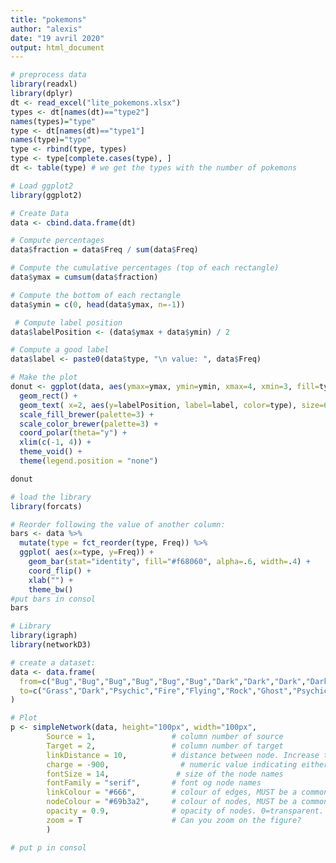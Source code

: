 ```yaml
---
title: "pokemons"
author: "alexis"
date: "19 avril 2020"
output: html_document
---
```


```r
# preprocess data
library(readxl)
library(dplyr)
dt <- read_excel("lite_pokemons.xlsx")
types <- dt[names(dt)=="type2"]
names(types)="type"
type <- dt[names(dt)=="type1"]
names(type)="type"
type <- rbind(type, types)
type <- type[complete.cases(type), ]
dt <- table(type) # we get the types with the number of pokemons
```

```r
# Load ggplot2
library(ggplot2)

# Create Data
data <- cbind.data.frame(dt)

# Compute percentages
data$fraction = data$Freq / sum(data$Freq)

# Compute the cumulative percentages (top of each rectangle)
data$ymax = cumsum(data$fraction)

# Compute the bottom of each rectangle
data$ymin = c(0, head(data$ymax, n=-1))

 # Compute label position
data$labelPosition <- (data$ymax + data$ymin) / 2

# Compute a good label
data$label <- paste0(data$type, "\n value: ", data$Freq)

# Make the plot
donut <- ggplot(data, aes(ymax=ymax, ymin=ymin, xmax=4, xmin=3, fill=type)) +
  geom_rect() +
  geom_text( x=2, aes(y=labelPosition, label=label, color=type), size=6) + # x here controls label position (inner / outer)
  scale_fill_brewer(palette=3) +
  scale_color_brewer(palette=3) +
  coord_polar(theta="y") +
  xlim(c(-1, 4)) +
  theme_void() +
  theme(legend.position = "none")

donut

```

```r
# load the library
library(forcats)

# Reorder following the value of another column:
bars <- data %>%
  mutate(type = fct_reorder(type, Freq)) %>%
  ggplot( aes(x=type, y=Freq)) +
    geom_bar(stat="identity", fill="#f68060", alpha=.6, width=.4) +
    coord_flip() +
    xlab("") +
    theme_bw()
#put bars in consol
bars 
```

```r
# Library
library(igraph)
library(networkD3)

# create a dataset:
data <- data.frame(
  from=c("Bug","Bug","Bug","Bug","Bug","Bug","Dark","Dark","Dark","Dark","Dark","Dragon","Dragon","Dragon","Electric","Electric","Electric","Fairy","Fairy","Fairy","Fairy","Fairy","Fighting","Fighting","Fighting","Fighting","Fighting","Fighting","Fighting","Fighting","Fire","Fire","Fire","Fire","Fire","Fire","Fire","Flying","Flying","Flying","Flying","Flying","Flying","Ghost","Ghost","Grass","Grass","Grass","Grass","Grass","Grass","Grass","Grass","Ground","Ground","Ground","Ground","Ground","Ground","Ground","Ground","Ice","Ice","Ice","Ice","Ice","Ice","Ice","Ice","Normal", "Poison","Poison","Poison","Poison","Psychic","Psychic","Psychic","Psychic","Psychic","Rock","Rock","Rock","Rock","Rock","Rock","Rock","Rock","Rock","Steel","Steel","Steel","Steel","Steel","Steel","Water","Water","Water","Water","Water"),
  to=c("Grass","Dark","Psychic","Fire","Flying","Rock","Ghost","Psychic","Bug", "Fairy", "Fighting","Dragon","Fairy", "Ice","Flying","Water","Ground","Fighting", "Dark", "Dragon","Poison", "Steel","Dark", "Ice", "Normal", "Rock", "Steel","Fairy", "Flying", "Psychic","Bug", "Grass", "Ice", "Steel","Ground", "Rock", "Water", "Bug", "Fighting", "Grass", "Electric", "Ice", "Rock","Dark","Psychic","Ground", "Rock", "Water","Bug", "Fire", "Flying", "Ice", "Poison","Electric", "Fire", "Poison", "Rock", "Steel", "Grass", "Ice", "Water", "Dragon", "Flying", "Grass", "Ground", "Fighting", "Fire", "Rock", "Steel","Fighting","Fairy","Grass","Ground","Psychic","Fighting", "Poison","Bug", "Dark","Ghost","Bug", "Fire", "Flying", "Ice","Fighting", "Grass", "Ground", "Steel", "Water","Fairy", "Ice", "Rock","Fighting", "Fire", "Ground","Fire", "Ground", "Rock","Electric", "Grass")
)

# Plot
p <- simpleNetwork(data, height="100px", width="100px",        
        Source = 1,                 # column number of source
        Target = 2,                 # column number of target
        linkDistance = 10,          # distance between node. Increase this value to have more space between nodes
        charge = -900,                # numeric value indicating either the strength of the node repulsion (negative value) or attraction (positive value)
        fontSize = 14,               # size of the node names
        fontFamily = "serif",       # font og node names
        linkColour = "#666",        # colour of edges, MUST be a common colour for the whole graph
        nodeColour = "#69b3a2",     # colour of nodes, MUST be a common colour for the whole graph
        opacity = 0.9,              # opacity of nodes. 0=transparent. 1=no transparency
        zoom = T                    # Can you zoom on the figure?
        )

# put p in consol
```